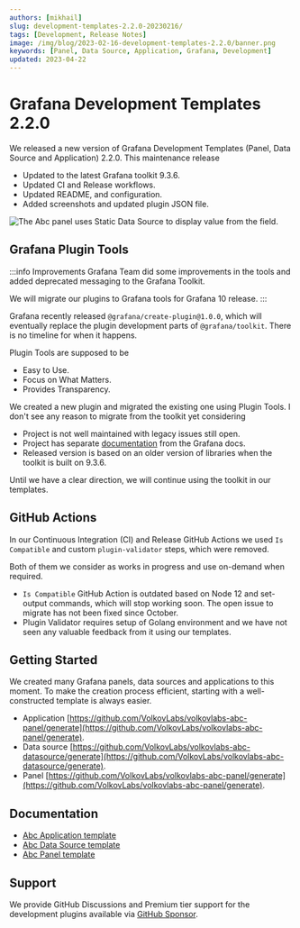 ```yaml
---
authors: [mikhail]
slug: development-templates-2.2.0-20230216/
tags: [Development, Release Notes]
image: /img/blog/2023-02-16-development-templates-2.2.0/banner.png
keywords: [Panel, Data Source, Application, Grafana, Development]
updated: 2023-04-22
---
```



# Grafana Development Templates 2.2.0

We released a new version of Grafana Development Templates (Panel, Data Source and Application) 2.2.0. This maintenance release

- Updated to the latest Grafana toolkit 9.3.6.
- Updated CI and Release workflows.
- Updated README, and configuration.
- Added screenshots and updated plugin JSON file.

<Image
  title="The Abc panel uses Static Data Source to display value from the field."
  src="/img/blog/2023-02-16-development-templates-2.2.0/dashboard.png"
  lazy={false}
/>

## Grafana Plugin Tools

:::info Improvements
Grafana Team did some improvements in the tools and added deprecated messaging to the Grafana Toolkit.

We will migrate our plugins to Grafana tools for Grafana 10 release.
:::

Grafana recently released `@grafana/create-plugin@1.0.0`, which will eventually replace the plugin development parts of `@grafana/toolkit`. There is no timeline for when it happens.

Plugin Tools are supposed to be

- Easy to Use.
- Focus on What Matters.
- Provides Transparency.

We created a new plugin and migrated the existing one using Plugin Tools. I don't see any reason to migrate from the toolkit yet considering

- Project is not well maintained with legacy issues still open.
- Project has separate [documentation](https://grafana.github.io/plugin-tools/) from the Grafana docs.
- Released version is based on an older version of libraries when the toolkit is built on 9.3.6.

Until we have a clear direction, we will continue using the toolkit in our templates.

## GitHub Actions

In our Continuous Integration (CI) and Release GitHub Actions we used `Is Compatible` and custom `plugin-validator` steps, which were removed.

Both of them we consider as works in progress and use on-demand when required.

- `Is Compatible` GitHub Action is outdated based on Node 12 and set-output commands, which will stop working soon. The open issue to migrate has not been fixed since October.
- Plugin Validator requires setup of Golang environment and we have not seen any valuable feedback from it using our templates.

## Getting Started

We created many Grafana panels, data sources and applications to this moment. To make the creation process efficient, starting with a well-constructed template is always easier.

- Application [https://github.com/VolkovLabs/volkovlabs-abc-panel/generate](https://github.com/VolkovLabs/volkovlabs-abc-panel/generate).
- Data source [https://github.com/VolkovLabs/volkovlabs-abc-datasource/generate](https://github.com/VolkovLabs/volkovlabs-abc-datasource/generate).
- Panel [https://github.com/VolkovLabs/volkovlabs-abc-panel/generate](https://github.com/VolkovLabs/volkovlabs-abc-panel/generate).

## Documentation

- [Abc Application template](/plugins/volkovlabs-abc-app/)
- [Abc Data Source template](/plugins/volkovlabs-abc-datasource/)
- [Abc Panel template](/plugins/volkovlabs-abc-panel/)

## Support

We provide GitHub Discussions and Premium tier support for the development plugins available via [GitHub Sponsor](https://github.com/sponsors/VolkovLabs).
